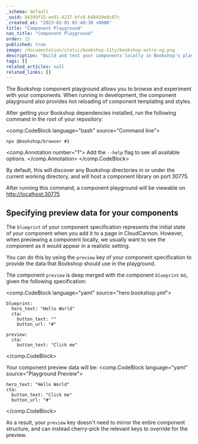 ```yaml
---
_schema: default
_uuid: 84399f15-ee91-4237-bfc8-b48439e8c87c
_created_at: "2023-02-01 02:40:30 +0000"
title: "Component Playground"
nav_title: "Component Playground"
order: 15
published: true
image: /documentation/static/bookshop-11ty/bookshop-astro-og.png
description: "Build and test your components locally in Bookshop's playground application"
tags: []
related_articles: null
related_links: []
---
```


The Bookshop component playground allows you to browse and 
experiment with your components. When running in development, the 
component playground also provides hot reloading of component templating 
and styles.

After getting your Bookshop dependencies installed,
run the following command in the root of your repository:

<comp.CodeBlock language="bash" source="Command line">
```
npx @bookshop/browser #1
```
<comp.Annotation number="1">
  Add the `--help` flag to see all available options.
</comp.Annotation>
</comp.CodeBlock>

By default, this will discover any Bookshop directories in or under the current working directory,
and will host a component library on port 30775.

After running this command, a component playground will be viewable on [http://localhost:30775](http://localhost:30775/)

## Specifying preview data for your components

The `blueprint` of your component specification represents the initial state of your component
when you add it to a page in CloudCannon. However, when previewing a component locally, we usually
want to see the component as it would appear in a realistic setting.

You can do this by using the `preview` key of your component specification to provide the data that Bookshop should use in the playground.

The component `preview` is deep merged with the component `blueprint` so, given the following specification:

<comp.CodeBlock language="yaml" source="hero.bookshop.yml">
```
blueprint:
  hero_text: "Hello World"
  cta:
    button_text: ""
    button_url: "#"

preview:
  cta:
    button_text: "Click me"
```
</comp.CodeBlock>

Your component preview data will be:
<comp.CodeBlock language="yaml" source="Playground Preview">
```
hero_text: "Hello World"
cta:
  button_text: "Click me"
  button_url: "#"
```
</comp.CodeBlock>

As a result, your `preview` key doesn't need to mirror the entire component structure,
and can instead cherry-pick the relevant keys to override for the preview.
